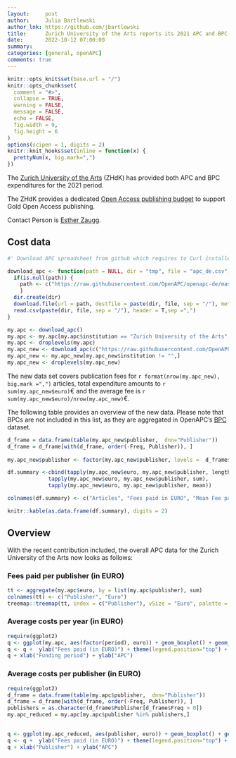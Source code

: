 ```yaml
---
layout:     post
author:     Julia Bartlewski
author_lnk: https://github.com/jbartlewski
title:      Zurich University of the Arts reports its 2021 APC and BPC expenditures
date:       2022-10-12 07:00:00
summary:    
categories: [general, openAPC]
comments: true
---
```



```r
knitr::opts_knit$set(base.url = "/")
knitr::opts_chunk$set(
  comment = "#>",
  collapse = TRUE,
  warning = FALSE, 
  message = FALSE,
  echo = FALSE,
  fig.width = 9,
  fig.height = 6
)
options(scipen = 1, digits = 2)
knitr::knit_hooks$set(inline = function(x) {
  prettyNum(x, big.mark=",")
})
```

The [Zurich University of the Arts](https://www.zhdk.ch) (ZHdK) has provided both APC and BPC expenditures for the 2021 period.

The ZHdK provides a dedicated [Open Access publishing budget](https://www.zhdk.ch/en/miz/open-access-1823) to support Gold Open Access publishing.

Contact Person is [Esther Zaugg](mailto:esther.zaugg@zhdk.ch).

## Cost data

```r
#' Download APC spreadsheet from github which requires to Curl installed

download_apc <- function(path = NULL, dir = "tmp", file = "apc_de.csv"){
  if(is.null(path)) {
    path <- c("https://raw.githubusercontent.com/OpenAPC/openapc-de/master/data/apc_de.csv")
    } 
  dir.create(dir) 
  download.file(url = path, destfile = paste(dir, file, sep = "/"), method = "curl")
  read.csv(paste(dir, file, sep = "/"), header = T,sep =",")
}

my.apc <- download_apc()
my.apc <- my.apc[my.apc$institution == "Zurich University of the Arts",]
my.apc <- droplevels(my.apc)
my.apc_new <- download_apc(c("https://raw.githubusercontent.com/OpenAPC/openapc-de/master/data/zhdk/2021_ZHdK_APC_enriched.csv"))
my.apc_new <- my.apc_new[my.apc_new$institution != "",]
my.apc_new <- droplevels(my.apc_new)

```

The new data set covers publication fees for `r format(nrow(my.apc_new), big.mark =",")` articles, total expenditure amounts to `r sum(my.apc_new$euro)`€ and the average fee is `r sum(my.apc_new$euro)/nrow(my.apc_new)`€.

The following table provides an overview of the new data. Please note that BPCs are not included in this list, as they are aggregated in OpenAPC's [BPC](https://github.com/OpenAPC/openapc-de/blob/master/data/bpc.csv) dataset.

```r
d_frame = data.frame(table(my.apc_new$publisher,  dnn="Publisher"))                 
d_frame = d_frame[with(d_frame, order(-Freq, Publisher)), ]                                           
                                    
my.apc_new$publisher <- factor(my.apc_new$publisher, levels =  d_frame$Publisher)

df.summary <-cbind(tapply(my.apc_new$euro, my.apc_new$publisher, length),
             tapply(my.apc_new$euro, my.apc_new$publisher, sum),
             tapply(my.apc_new$euro, my.apc_new$publisher, mean))

colnames(df.summary) <- c("Articles", "Fees paid in EURO", "Mean Fee paid")

knitr::kable(as.data.frame(df.summary), digits = 2)
```

## Overview

With the recent contribution included, the overall APC data for the Zurich University of the Arts now looks as follows:

### Fees paid per publisher (in EURO)

```r
tt <- aggregate(my.apc$euro, by = list(my.apc$publisher), sum)
colnames(tt) <- c("Publisher", "Euro")
treemap::treemap(tt, index = c("Publisher"), vSize = "Euro", palette = "Paired")
```

###  Average costs per year (in EURO)

```r
require(ggplot2)
q <- ggplot(my.apc, aes(factor(period), euro)) + geom_boxplot() + geom_point()
q <- q +  ylab("Fees paid (in EURO)") + theme(legend.position="top") + theme_bw(base_size = 18)
q + xlab("Funding period") + ylab("APC")
```

###  Average costs per publisher (in EURO)

```r
require(ggplot2)
d_frame = data.frame(table(my.apc$publisher,  dnn="Publisher"))                 
d_frame = d_frame[with(d_frame, order(-Freq, Publisher)), ]
publishers = as.character(d_frame$Publisher[d_frame$Freq > 0])
my.apc_reduced = my.apc[my.apc$publisher %in% publishers,]

  
q <- ggplot(my.apc_reduced, aes(publisher, euro)) + geom_boxplot() + geom_point()
q <- q +  ylab("Fees paid (in EURO)") + theme(legend.position="top") + theme_bw(base_size = 18) + coord_flip()
q + xlab("Publisher") + ylab("APC")
```
